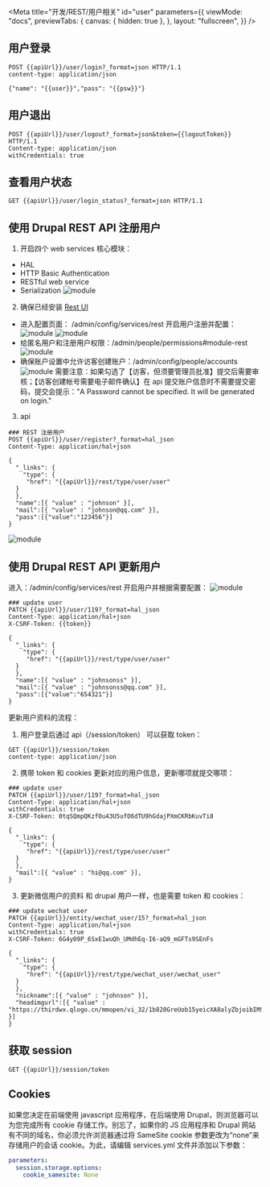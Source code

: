 
<Meta
  title="开发/REST/用户相关"
  id="user"
  parameters={{
    viewMode: "docs",
    previewTabs: {
      canvas: { hidden: true },
    },
    layout: "fullscreen",
  }}
/>

## 用户登录

```
POST {{apiUrl}}/user/login?_format=json HTTP/1.1
content-type: application/json

{"name": "{{user}}","pass": "{{psw}}"}
```

## 用户退出

```
POST {{apiUrl}}/user/logout?_format=json&token={{logoutToken}} HTTP/1.1
Content-type: application/json
withCredentials: true
```

## 查看用户状态

```
GET {{apiUrl}}/user/login_status?_format=json HTTP/1.1
```

## 使用 Drupal REST API 注册用户

1. 开启四个 web services 核心模块：

- HAL
- HTTP Basic Authentication
- RESTful web service
- Serialization
  ![module](/assets/storybook/assets/drupal/rest-module.png)

2. 确保已经安装 [Rest UI](https://www.drupal.org/project/restui)

- 进入配置页面： /admin/config/services/rest 开启用户注册并配置：
  ![module](/assets/storybook/assets/drupal/user-register.png)
  ![module](/assets/storybook/assets/drupal/setting-user-register.png)
- 给匿名用户和注册用户权限：/admin/people/permissions#module-rest
  ![module](/assets/storybook/assets/drupal/drupal-rest-perms.png)
- 确保账户设置中允许访客创建账户：/admin/config/people/accounts
  ![module](/assets/storybook/assets/drupal/acount-setting.png)
  需要注意：如果勾选了【访客，但须要管理员批准】提交后需要审核；【访客创建帐号需要电子邮件确认】在 api 提交账户信息时不需要提交密码，提交会提示："A Password cannot be specified. It will be generated on login."

3. api

```
### REST 注册用户
POST {{apiUrl}}/user/register?_format=hal_json
Content-Type: application/hal+json

{
  "_links": {
    "type": {
     "href": "{{apiUrl}}/rest/type/user/user"
  }
  },
  "name":[{ "value" : "johnson" }],
  "mail":[{ "value" : "johnson@qq.com" }],
  "pass":[{"value":"123456"}]
}

```

![module](/assets/storybook/assets/drupal/register-success.png)

## 使用 Drupal REST API 更新用户

进入：/admin/config/services/rest 开启用户并根据需要配置：
![module](/assets/storybook/assets/drupal/user-update.png)

```
### update user
PATCH {{apiUrl}}/user/119?_format=hal_json
Content-Type: application/hal+json
X-CSRF-Token: {{token}}

{
  "_links": {
    "type": {
     "href": "{{apiUrl}}/rest/type/user/user"
  }
  },
  "name":[{ "value" : "johnsonss" }],
  "mail":[{ "value" : "johnsonss@qq.com" }],
  "pass":[{"value":"654321"}]
}

```

更新用户资料的流程：

1. 用户登录后通过 api（/session/token） 可以获取 token：

```
GET {{apiUrl}}/session/token
content-type: application/json
```

2. 携带 token 和 cookies 更新对应的用户信息，更新哪项就提交哪项：

```
### update user
PATCH {{apiUrl}}/user/119?_format=hal_json
Content-Type: application/hal+json
withCredentials: true
X-CSRF-Token: 0tqSQmpQKzfOu43U5ufO6dTU9hGdajPXmCKRbKuvTi8

{
  "_links": {
    "type": {
     "href": "{{apiUrl}}/rest/type/user/user"
  }
  },
  "mail":[{ "value" : "hi@qq.com" }],
}

```

3. 更新微信用户的资料
   和 drupal 用户一样，也是需要 token 和 cookies：

```
### update wechat user
PATCH {{apiUrl}}/entity/wechat_user/15?_format=hal_json
Content-Type: application/hal+json
withCredentials: true
X-CSRF-Token: 6G4y09P_6SxE1wuQh_UMdhEq-I6-aQ9_mGFTs9SEnFs

{
  "_links": {
    "type": {
     "href": "{{apiUrl}}/rest/type/wechat_user/wechat_user"
  }
  },
  "nickname":[{ "value" : "johnson" }],
  "headimgurl":[{ "value" : "https://thirdwx.qlogo.cn/mmopen/vi_32/1b820GreUob15yeicXA8alyZbjoibIMSHPmDnaZwHnVrn4tQP3nPwYMXgu1diaicfRnpBvpNy8DcBajsfQuicmPJtGA/132" }]
}

```

## 获取 session

```
GET {{apiUrl}}/session/token
```

## Cookies

如果您决定在前端使用 javascript 应用程序，在后端使用 Drupal，则浏览器可以为您完成所有 cookie 存储工作。别忘了，如果你的 JS 应用程序和 Drupal 网站有不同的域名，你必须允许浏览器通过将 SameSite cookie 参数更改为“none”来存储用户的会话 cookie。为此，请编辑 services.yml 文件并添加以下参数：

```yml
parameters:
  session.storage.options:
    cookie_samesite: None
```
